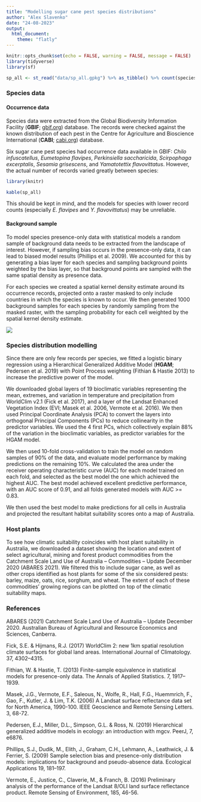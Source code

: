 ---
title: "Modelling sugar cane pest species distributions"
author: "Alex Slavenko"
date: "24-08-2023"
output:
  html_document:
    theme: "flatly"
---

```{r setup, include=FALSE}
knitr::opts_chunk$set(echo = FALSE, warning = FALSE, message = FALSE)
library(tidyverse)
library(sf)

sp_all <- st_read("data/sp_all.gpkg") %>% as_tibble() %>% count(species)
```

### Species data
#### Occurrence data

Species data were extracted from the Global Biodiversity Information Facility (**GBIF**; [gbif.org](https://www.gbif.org)) database. The records were checked against the known distribution of each pest in the Centre for Agriculture and Bioscience International (**CABI**; [cabi.org](https://www.cabi.org)) database.

Six sugar cane pest species had occurrence data available in GBIF: *Chilo infuscatellus*, *Eumetopina flavipes*, *Perkinsiella saccharicida*, *Scirpophaga excerptalis*, *Sesamia grisescens*,  and *Yamatotettix flavovittatus*. However, the actual number of records varied greatly between species:

```{r echo = FALSE, message = FALSE, warning = FALSE}
library(knitr)

kable(sp_all)
```

This should be kept in mind, and the models for species with lower record counts (especially *E. flavipes* and *Y. flavovittatus*) may be unreliable.

#### Background sample

To model species presence-only data with statistical models a random sample of background data needs to be extracted from the landscape of interest. However, if sampling bias occurs in the presence-only data, it can lead to biased model results (Phillips et al. 2009). We accounted for this by generating a bias layer for each species and sampling background points weighted by the bias layer, so that background points are sampled with the same spatial density as presence data.

For each species we created a spatial kernel density estimate around its occurrence records, projected onto a raster masked to only include countries in which the species is known to occur. We then generated 1000 background samples for each species by randomly sampling from the masked raster, with the sampling probability for each cell weighted by the spatial kernel density estimate.

![](methodology.png)

### Species distribution modelling

Since there are only few records per species, we fitted a logistic binary regression using a Hierarchical Generalized Additive Model (**HGAM**; Pedersen et al. 2019) with Point Process weighting (Fithian & Hastie 2013) to increase the predictive power of the model.

We downloaded global layers of 19 bioclimatic variables representing the mean, extremes, and variation in temperature and precipitation from WorldClim v2.1 (Fick et al. 2017), and a layer of the Landsat Enhanced Vegetation Index (EVI; Masek et al. 2006, Vermote et al. 2016). We then used Principal Coordinate Analysis (PCA) to convert the layers into orthogonal Principal Components (PCs) to reduce collinearity in the predictor variables. We used the 4 first PCs, which collectively explain 88% of the variation in the bioclimatic variables, as predictor variables for the HGAM model.

We then used 10-fold cross-validation to train the model on random samples of 90% of the data, and evaluate model performance by making predictions on the remaining 10%. We calculated the area under the receiver operating characteristic curve (AUC) for each model trained on each fold, and selected as the best model the one which achieved the highest AUC. The best model achieved excellent predictive performance, with an AUC score of 0.91, and all folds generated models with AUC >= 0.83.

We then used the best model to make predictions for all cells in Australia and projected the resultant habitat suitability scores onto a map of Australia.

### Host plants

To see how climatic suitability coincides with host plant suitability in Australia, we downloaded a dataset showing the location and extent of select agricultural, mining and forest product commodities from the Catchment Scale Land Use of Australia – Commodities – Update December 2020 (ABARES 2021). We filtered this to include sugar cane, as well as other crops identified as host plants for some of the six considered pests: barley, maize, oats, rice, sorghum, and wheat. The extent of each of these commodities' growing regions can be plotted on top of the climatic suitability maps.

### References

ABARES (2021) Catchment Scale Land Use of Australia – Update December 2020. Australian Bureau of Agricultural and Resource Economics and Sciences, Canberra.

Fick, S.E. & Hijmans, R.J. (2017) WorldClim 2: new 1km spatial resolution climate surfaces for global land areas. International Journal of Climatology. 37, 4302–4315.

Fithian, W. & Hastie, T. (2013) Finite-sample equivalence in statistical models for presence-only data. The Annals of Applied Statistics. 7, 1917–1939.
   
Masek, J.G., Vermote, E.F., Saleous, N., Wolfe, R., Hall, F.G., Huemmrich, F., Gao, F., Kutler, J. & Lim, T.K. (2006) A Landsat surface reflectance data set for North America, 1990-100. IEEE Geoscience and Remote Sensing Letters. 3, 68-72.

Pedersen, E.J., Miller, D.L., Simpson, G.L. & Ross, N. (2019) Hierarchical generalized additive models in ecology: an introduction with mgcv. PeerJ, 7, e6876.

Phillips, S.J., Dudik, M., Elith, J., Graham, C.H., Lehmann, A., Leathwick, J. & Ferrier, S. (2009) Sample selection bias and presence-only distribution models: implications for background and pseudo-absence data. Ecological Applications 19, 181–197.

Vermote, E., Justice, C., Claverie, M., & Franch, B. (2016) Preliminary analysis of the performance of the Landsat 8/OLI land surface reflectance product. Remote Sensing of Environment, 185, 46-56.


